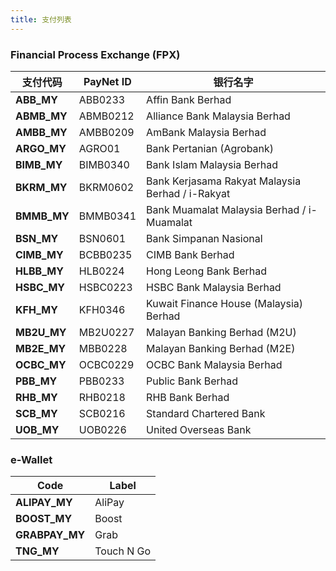 ```yaml
---
title: 支付列表
---
```


### Financial Process Exchange (FPX)

| 支付代码         | PayNet ID | 银行名字                              |
| ------------ | -------- | -------------------------------------- |
| **ABB\_MY**    | ABB0233  | Affin Bank Berhad                      |
| **ABMB\_MY** | ABMB0212 | Alliance Bank Malaysia Berhad          |
| **AMBB\_MY**   | AMBB0209 | AmBank Malaysia Berhad                 |
| **ARGO\_MY**      | AGRO01   | Bank Pertanian (Agrobank)              |
| **BIMB\_MY**     | BIMB0340 | Bank Islam Malaysia Berhad             |
| **BKRM\_MY**     | BKRM0602 | Bank Kerjasama Rakyat Malaysia Berhad / i-Rakyat  |
| **BMMB\_MY**     | BMMB0341 | Bank Muamalat Malaysia Berhad / i-Muamalat         |
| **BSN\_MY**      | BSN0601  | Bank Simpanan Nasional                 |
| **CIMB\_MY**     | BCBB0235 | CIMB Bank Berhad                       |
| **HLBB\_MY**      | HLB0224  | Hong Leong Bank Berhad                 |
| **HSBC\_MY**     | HSBC0223 | HSBC Bank Malaysia Berhad              |
| **KFH\_MY**      | KFH0346  | Kuwait Finance House (Malaysia) Berhad |
| **MB2U\_MY**     | MB2U0227 | Malayan Banking Berhad (M2U)           |
| **MB2E\_MY**     | MBB0228  | Malayan Banking Berhad (M2E)           |
| **OCBC\_MY**     | OCBC0229 | OCBC Bank Malaysia Berhad              |
| **PBB\_MY**      | PBB0233  | Public Bank Berhad                     |
| **RHB\_MY**      | RHB0218  | RHB Bank Berhad                        |
| **SCB\_MY**      | SCB0216  | Standard Chartered Bank                |
| **UOB\_MY**      | UOB0226  | United Overseas Bank                   |

### e-Wallet 

| Code | Label     |
| ----------- | ---------- |
| **ALIPAY\_MY**  | AliPay     |
| **BOOST\_MY**   | Boost      |
| **GRABPAY\_MY** | Grab       |
| **TNG\_MY**     | Touch N Go |
